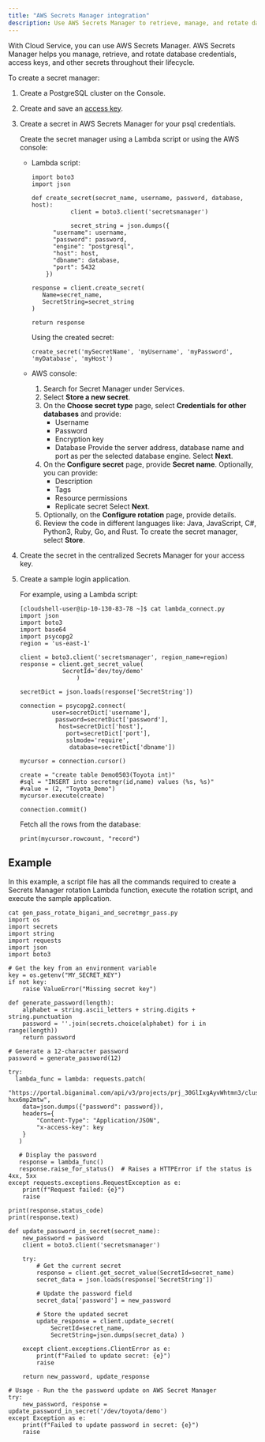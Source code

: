 ```yaml
---
title: "AWS Secrets Manager integration"
description: Use AWS Secrets Manager to retrieve, manage, and rotate database credentials and access keys.
---
```


With Cloud Service, you can use AWS Secrets Manager. AWS Secrets Manager helps you manage, retrieve, and rotate database credentials, access keys, and other secrets throughout their lifecycle.

To create a secret manager:

1.  Create a PostgreSQL cluster on the Console.

2.  Create and save an [access key](/edb-postgres-ai/cloud-service/using_the_api/access_key/#create-your-personal-access-key).

3.  Create a secret in AWS Secrets Manager for your psql credentials. 

    Create the secret manager using a Lambda script or using the AWS console:

    -   Lambda script:

        ```shell
        import boto3
        import json

        def create_secret(secret_name, username, password, database, host):
                   client = boto3.client('secretsmanager')

                   secret_string = json.dumps({
              "username": username,
              "password": password,
              "engine": "postgresql",
              "host": host,
              "dbname": database,
              "port": 5432
            })

        response = client.create_secret(
           Name=secret_name,
           SecretString=secret_string
        )

        return response
        ```

        Using the created secret:

        ```shell
        create_secret('mySecretName', 'myUsername', 'myPassword', 'myDatabase', 'myHost')
        ```

    -   AWS console:

        1.  Search for Secret Manager under Services.
        2.  Select **Store a new secret**.
        3.  On the **Choose secret type** page, select **Credentials for other databases**  and provide:
            -   Username
            -   Password
            -   Encryption key
            -   Database
                Provide the server address, database name and port as per the selected database engine. Select **Next**.
        4.  On the **Configure secret** page, provide **Secret name**. Optionally, you can provide:
            -   Description
            -   Tags
            -   Resource permissions
            -   Replicate secret
                Select **Next**.
        5.  Optionally, on the **Configure rotation** page, provide details.
        6.  Review the code in different languages like: Java, JavaScript, C#, Python3, Ruby, Go, and Rust. To create the secret manager, select **Store**.

4.  Create the secret in the centralized Secrets Manager for your access key.

5.  Create a sample login application.

     For example, using a Lambda script:

    ```shell
    [cloudshell-user@ip-10-130-83-78 ~]$ cat lambda_connect.py 
    import json
    import boto3
    import base64
    import psycopg2
    region = 'us-east-1'

    client = boto3.client('secretsmanager', region_name=region)
    response = client.get_secret_value(
                SecretId='dev/toy/demo'
                    )

    secretDict = json.loads(response['SecretString'])

    connection = psycopg2.connect(
             user=secretDict['username'], 
              password=secretDict['password'],
               host=secretDict['host'], 
                 port=secretDict['port'],
                 sslmode='require',
                  database=secretDict['dbname'])

    mycursor = connection.cursor()

    create = "create table Demo0503(Toyota int)"
    #sql = "INSERT into secretmgr(id,name) values (%s, %s)"
    #value = (2, "Toyota_Demo")
    mycursor.execute(create)

    connection.commit()
    ```

    Fetch all the rows from the database:

    ```shell
    print(mycursor.rowcount, "record")
    ```

## Example

In this example, a script file has all the commands required to create a Secrets Manager rotation Lambda function, execute the rotation script, and execute the sample application.

```shell
cat gen_pass_rotate_bigani_and_secretmgr_pass.py 
import os
import secrets
import string
import requests
import json
import boto3

# Get the key from an environment variable
key = os.getenv("MY_SECRET_KEY")
if not key:
    raise ValueError("Missing secret key")

def generate_password(length):
    alphabet = string.ascii_letters + string.digits + string.punctuation
    password = ''.join(secrets.choice(alphabet) for i in range(length))
    return password

# Generate a 12-character password
password = generate_password(12)

try:
  lambda_func = lambda: requests.patch(
    "https://portal.biganimal.com/api/v3/projects/prj_30GlIxgAyvWhtmn3/clusters/p-hxx6mp2mtw",
    data=json.dumps({"password": password}),
    headers={
        "Content-Type": "Application/JSON",
        "x-access-key": key
    }
   )

   # Display the password
   response = lambda_func()
   response.raise_for_status()  # Raises a HTTPError if the status is 4xx, 5xx
except requests.exceptions.RequestException as e:
    print(f"Request failed: {e}")
    raise

print(response.status_code)
print(response.text)

def update_password_in_secret(secret_name):
    new_password = password
    client = boto3.client('secretsmanager')
    
    try:
        # Get the current secret
        response = client.get_secret_value(SecretId=secret_name)
        secret_data = json.loads(response['SecretString'])

        # Update the password field
        secret_data['password'] = new_password

        # Store the updated secret
        update_response = client.update_secret(
            SecretId=secret_name,
            SecretString=json.dumps(secret_data) )
    
    except client.exceptions.ClientError as e:
        print(f"Failed to update secret: {e}")
        raise

    return new_password, update_response

# Usage - Run the the password update on AWS Secret Manager
try:
    new_password, response = update_password_in_secret('/dev/toyota/demo')
except Exception as e:
    print(f"Failed to update password in secret: {e}")
    raise
```

